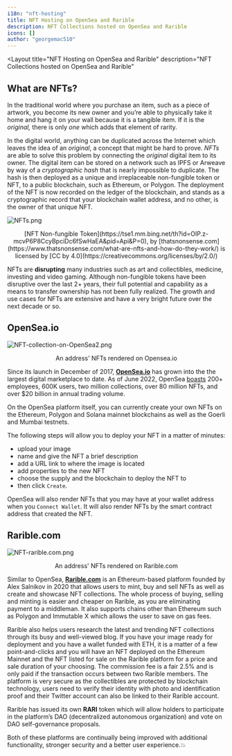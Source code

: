 ```yaml
---
i18n: "nft-hosting"
title: NFT Hosting on OpenSea and Rarible
description: NFT Collections hosted on OpenSea and Rarible
icons: []
author: "georgemac510"
---
```



<Layout
    title="NFT Hosting on OpenSea and Rarible" 
    description="NFT Collections hosted on OpenSea and Rarible" 
>
<LessonHeader title="NFT hosting through OpenSea and Rarible" />

## What are NFTs?

In the traditional world where you purchase an item, such as a piece of artwork,
you become its new owner and you’re able to physically take it home and hang it
on your wall because it is a tangible item. If it is the _original,_ there is
only _one_ which adds that element of rarity.

In the digital world, anything can be duplicated across the Internet which
leaves the idea of an _original_, a concept that might be hard to prove. _NFTs_
are able to solve this problem by connecting the _original_ digital item to its
owner. The digital item can be stored on a network such as IPFS or Arweave by
way of a _cryptographic hash_ that is nearly impossible to duplicate. The hash
is then deployed as a unique and irreplaceable non-fungible token or NFT, to a
public blockchain, such as Ethereum, or Polygon. The deployment of the NFT is
now recorded on the ledger of the blockchain, and stands as a cryptographic
record that your blockchain wallet address, and no other, is the owner of that
unique NFT.

![NFTs.png](/assets/lessons/nft-hosting/NFTs.png)

<center>
  [NFT Non-fungible
  Token](https://tse1.mm.bing.net/th?id=OIP.z-mcvP6P8CcyBpciDc6fSwHaEA&pid=Api&P=0),
  by
  [thatsnonsense.com](https://www.thatsnonsense.com/what-are-nfts-and-how-do-they-work/)
  is licensed by [CC by 4.0](https://creativecommons.org/licenses/by/2.0/)
</center>

NFTs are **disrupting** many industries such as art and collectibles, medicine,
investing and video gaming. Although non-fungible tokens have been disruptive
over the last 2+ years, their full potential and capability as a means to
transfer ownership has not been fully realized. The growth and use cases for
NFTs are extensive and have a very bright future over the next decade or so.

## OpenSea.io

![NFT-collection-on-OpenSea2.png](/assets/lessons/nft-hosting/NFT-collection-on-OpenSea2.png)

<center>An address' NFTs rendered on Opensea.io</center>

Since its launch in December of 2017, [**OpenSea.io**](https://opensea.io/) has
grown into the the largest digital marketplace to date. As of June 2022, OpenSea
[boasts](https://history-computer.com/opensea-history/) 200+ employees, 600K
users, two million collections, over 80 million NFTs, and over $20 billion in
annual trading volume.

On the OpenSea platform itself, you can currently create your own NFTs on the
Ethereum, Polygon and Solana mainnet blockchains as well as the Goerli and
Mumbai testnets.

The following steps will allow you to deploy your NFT in a matter of minutes:

- upload your image
- name and give the NFT a brief description
- add a URL link to where the image is located
- add properties to the new NFT
- choose the supply and the blockchain to deploy the NFT to
- then click `Create`.

OpenSea will also render NFTs that you may have at your wallet address when you
`Connect Wallet`. It will also render NFTs by the smart contract address that
created the NFT.

## Rarible.com

![NFT-rarible.com.png](/assets/lessons/nft-hosting/rarible.com.png)

<center>An address' NFTs rendered on Rarible.com</center>

Similar to OpenSea, [**Rarible.com**](https://rarible.com/) is an Ethereum-based
platform founded by Alex Salnikov in 2020 that allows users to mint, buy and
sell NFTs as well as create and showcase NFT collections. The whole process of
buying, selling and minting is easier and cheaper on Rarible, as you are
eliminating payment to a middleman. It also supports chains other than Ethereum
such as Polygon and Immutable X which allows the user to save on gas fees.

Rarible also helps users research the latest and trending NFT collections
through its busy and well-viewed blog. If you have your image ready for
deployment and you have a wallet funded with ETH, it is a matter of a few
point-and-clicks and you will have an NFT deployed on the Ethereum Mainnet and
the NFT listed for sale on the Rarible platform for a price and sale duration of
your choosing. The commission fee is a fair 2.5% and is only paid if the
transaction occurs between two Rarible members. The platform is very secure as
the collectibles are protected by blockchain technology, users need to verify
their identity with photo and identification proof and their Twitter account can
also be linked to their Rarible account.

Rarible has issued its own **RARI** token which will allow holders to
participate in the platform’s DAO (decentralized autonomous organization) and
vote on DAO self-governance proposals.

Both of these platforms are continually being improved with additional
functionality, stronger security and a better user experience.💥

</Layout>
